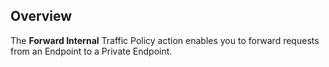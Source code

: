 ## Overview

The **Forward Internal** Traffic Policy action enables you to forward requests
from an Endpoint to a Private Endpoint.
